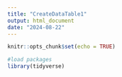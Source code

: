 ```yaml
---
title: "CreateDataTable1"
output: html_document
date: "2024-08-22"
---
```


```r
knitr::opts_chunk$set(echo = TRUE)
```

```r
#load packages
library(tidyverse)
```

```r

```

